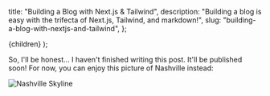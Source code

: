 
  title: "Building a Blog with Next.js & Tailwind",
  description:
    "Building a blog is easy with the trifecta of Next.js, Tailwind, and markdown!",
  slug: "building-a-blog-with-nextjs-and-tailwind",
};

  <PostLayout meta={meta}>{children}</PostLayout>
);

So, I'll be honest... I haven't finished writing this post. It'll be published soon! For now, you can enjoy this picture of Nashville instead:

<Image src={nashville} placeholder="blur" alt="Nashville Skyline"></Image>
